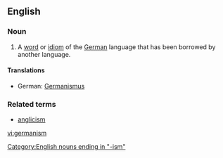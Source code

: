 {{wikipedia}}
==English==

===Noun===
{{en-noun}}

# A [[word]] or [[idiom]] of the [[German]] language that has been borrowed by another language.

====Translations====
* German: [[Germanismus]] {{m}}

===Related terms===
* [[anglicism]]

[[Category:English nouns ending in "-ism"]]

[[vi:germanism]]